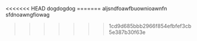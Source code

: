 <<<<<<< HEAD
dogdogdog
=======
aljsndfoawfbuownioawnfn
sfdnoawngfiowag

>>>>>>> 1cd9d685bbb2966f854efbfef3cb5e387b30f63e
